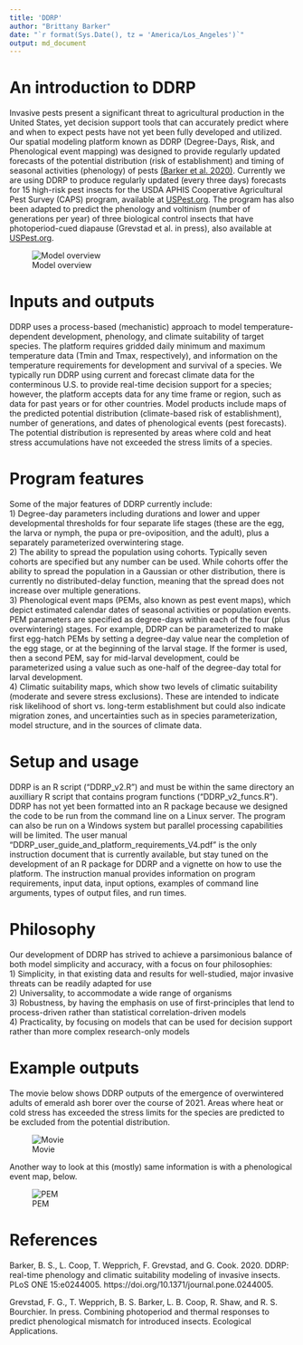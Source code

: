 ```yaml
---
title: 'DDRP'
author: "Brittany Barker"
date: "`r format(Sys.Date(), tz = 'America/Los_Angeles')`"
output: md_document
---
```


# An introduction to DDRP

Invasive pests present a significant threat to agricultural production in the United States, yet decision support tools that can accurately predict where and when to expect pests have not yet been fully developed and utilized. Our spatial modeling platform known as DDRP (Degree-Days, Risk, and Phenological event mapping) was designed to provide regularly updated forecasts of the potential distribution (risk of establishment) and timing of seasonal activities (phenology) of pests [(Barker et al. 2020)](https://doi.org/10.1371/journal.pone.0244005). Currently we are using DDRP to produce regularly updated (every three days) forecasts for 15 high-risk pest insects for the USDA APHIS Cooperative Agricultural Pest Survey (CAPS) program, available at [USPest.org](http://uspest.org/CAPS). The program has also been adapted to predict the phenology and voltinism (number of generations per year) of three biological control insects that have photoperiod-cued diapause (Grevstad et al. in press), also available at [USPest.org](http://uspest.org/dd/dodmaps). 


![Model overview](https://github.com/bbarker505/ddrp_v2/blob/master/images/model_overview.png?raw=true)

# Inputs and outputs

DDRP uses a process-based (mechanistic) approach to model temperature-dependent development, phenology, and climate suitability of target species. The platform requires gridded daily minimum and maximum temperature data (Tmin and Tmax, respectively), and information on the temperature requirements for development and survival of a species. We typically run DDRP using current and forecast climate data for the conterminous U.S. to provide real-time decision support for a species; however, the platform accepts data for any time frame or region, such as data for past years or for other countries. Model products include maps of the predicted potential distribution (climate-based risk of establishment), number of generations, and dates of phenological events (pest forecasts). The potential distribution is represented by areas where cold and heat stress accumulations have not exceeded the stress limits of a species.

# Program features

Some of the major features of DDRP currently include:  
1)	Degree-day parameters including durations and lower and upper developmental thresholds for four separate life stages (these are the egg, the larva or nymph, the pupa or pre-oviposition, and the adult), plus a separately parameterized overwintering stage.  
2)	The ability to spread the population using cohorts. Typically seven cohorts are specified but any number can be used. While cohorts offer the ability to spread the population in a Gaussian or other distribution, there is currently no distributed-delay function, meaning that the spread does not increase over multiple generations.  
3)	Phenological event maps (PEMs, also known as pest event maps), which depict estimated calendar dates of seasonal activities or population events. PEM parameters are specified as degree-days within each of the four (plus overwintering) stages. For example, DDRP can be parameterized to make first egg-hatch PEMs by setting a degree-day value near the completion of the egg stage, or at the beginning of the larval stage. If the former is used, then a second PEM, say for mid-larval development, could be parameterized using a value such as one-half of the degree-day total for larval development.  
4)	Climatic suitability maps, which show two levels of climatic suitability (moderate and severe stress exclusions). These are intended to indicate risk likelihood of short vs. long-term establishment but could also indicate migration zones, and uncertainties such as in species parameterization, model structure, and in the sources of climate data.  

# Setup and usage

DDRP is an R script ("DDRP_v2.R") and must be within the same directory an auxilliary R script that contains program functions ("DDRP_v2_funcs.R"). DDRP has not yet been formatted into an R package because we designed the code to be run from the command line on a Linux server. The program can also be run on a Windows system but parallel processing capabilities will be limited. The user manual "DDRP_user_guide_and_platform_requirements_V4.pdf" is the only instruction document that is currently available, but stay tuned on the development of an R package for DDRP and a vignette on how to use the platform. The instruction manual provides information on program requirements, input data, input options, examples of command line arguments, types of output files, and run times.

# Philosophy

Our development of DDRP has strived to achieve a parsimonious balance of both model simplicity and accuracy, with a focus on four philosophies:  
1) Simplicity, in that existing data and results for well-studied, major invasive threats can be readily adapted for use  
2) Universality, to accommodate a wide range of organisms  
3) Robustness, by having the emphasis on use of first-principles that lend to process-driven rather than statistical correlation-driven models  
4) Practicality, by focusing on models that can be used for decision support rather than more complex research-only models  

# Example outputs

The movie below shows DDRP outputs of the emergence of overwintered adults of emerald ash borer over the course of 2021. Areas where heat or cold stress has exceeded the stress limits for the species are predicted to be excluded from the potential distribution.

![Movie](https://github.com/bbarker505/ddrp_v2/blob/master/images/EAB_2021.gif?raw=true)

Another way to look at this (mostly) same information is with a phenological event map, below.

![PEM](https://github.com/bbarker505/ddrp_v2/blob/master/images/EAB_Avg_PEMp0Excl2_20211231.png?raw=TRUE)

# References

Barker, B. S., L. Coop, T. Wepprich, F. Grevstad, and G. Cook. 2020. DDRP: real-time phenology and climatic suitability modeling of invasive insects. PLoS ONE 15:e0244005. https://doi.org/10.1371/journal.pone.0244005.

Grevstad, F. G., T. Wepprich, B. S. Barker, L. B. Coop, R. Shaw, and R. S. Bourchier. In press. Combining photoperiod and thermal responses to predict phenological mismatch for introduced insects. Ecological Applications. 